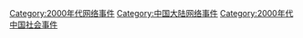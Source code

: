 [[Category:2000年代网络事件|Category:2000年代网络事件]]
[[Category:中国大陆网络事件|Category:中国大陆网络事件]]
[[Category:2000年代中国社会事件|Category:2000年代中国社会事件]]